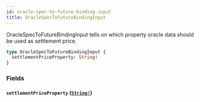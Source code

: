 ```yaml
---
id: oracle-spec-to-future-binding-input
title: OracleSpecToFutureBindingInput
---
```


OracleSpecToFutureBindingInput tells on which property oracle data should be
used as settlement price.

```graphql
type OracleSpecToFutureBindingInput {
  settlementPriceProperty: String!
}
```

### Fields

#### `settlementPriceProperty` ([`String!`](/graphql/scalars/string))
